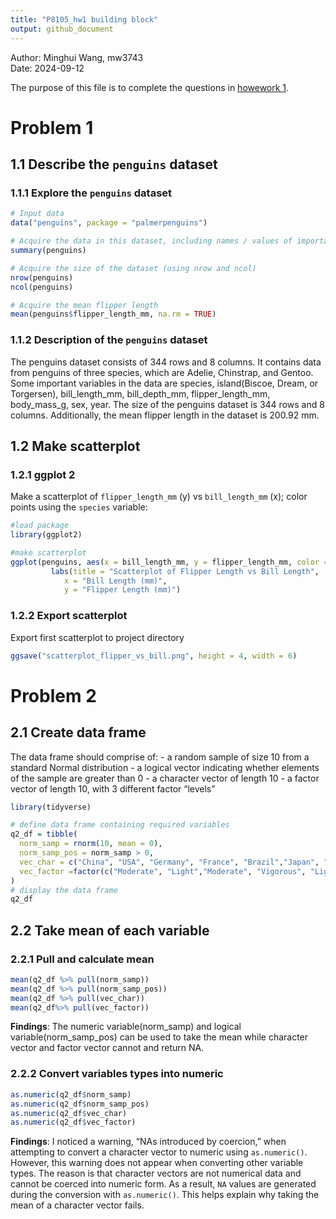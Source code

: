 ```yaml
---
title: "P8105_hw1 building block"
output: github_document
---
```

Author: Minghui Wang, mw3743<br>
Date: 2024-09-12

The purpose of this file is to complete the questions in [howework 1](https://p8105.com/homework_1.html).

# Problem 1

## 1.1 Describe the `penguins` dataset
### 1.1.1 Explore the `penguins` dataset
```r

# Input data
data("penguins", package = "palmerpenguins")

# Acquire the data in this dataset, including names / values of important variables
summary(penguins)

# Acquire the size of the dataset (using nrow and ncol)
nrow(penguins)
ncol(penguins)

# Acquire the mean flipper length
mean(penguins$flipper_length_mm, na.rm = TRUE)

```

### 1.1.2 Description of the `penguins` dataset
The penguins dataset consists of 344 rows and 8 columns. It contains data from penguins of three species, which are Adelie, Chinstrap, and Gentoo. Some important variables in the data are species, island(Biscoe, Dream, or Torgersen), bill_length_mm, bill_depth_mm, flipper_length_mm, body_mass_g, sex, year. The size of the penguins dataset is 344 rows and 8 columns. Additionally, the mean flipper length in the dataset is 200.92 mm.

## 1.2 Make scatterplot 

### 1.2.1 ggplot 2
Make a scatterplot of `flipper_length_mm` (y) vs `bill_length_mm` (x); color points using the `species` variable:
```r
#load package
library(ggplot2)

#make scatterplot
ggplot(penguins, aes(x = bill_length_mm, y = flipper_length_mm, color =  species )) + geom_point()+
         labs(title = "Scatterplot of Flipper Length vs Bill Length", 
            x = "Bill Length (mm)", 
            y = "Flipper Length (mm)")

```

### 1.2.2 Export scatterplot 
Export first scatterplot to project directory
```r

ggsave("scatterplot_flipper_vs_bill.png", height = 4, width = 6)

```

# Problem 2

## 2.1 Create data frame
The data frame should comprise of:
- a random sample of size 10 from a standard Normal distribution
- a logical vector indicating whether elements of the sample are greater than 0
- a character vector of length 10
- a factor vector of length 10, with 3 different factor “levels”

```r
library(tidyverse)
```

```r

# define data frame containing required variables
q2_df = tibble(
  norm_samp = rnorm(10, mean = 0),
  norm_samp_pos = norm_samp > 0,
  vec_char = c("China", "USA", "Germany", "France", "Brazil","Japan", "Canada", "Australia", "India", "South Africa"),
  vec_factor =factor(c("Moderate", "Light","Moderate", "Vigorous", "Light","Moderate", "Vigorous" ,"Light","Moderate", "Vigorous"))
)
# display the data frame
q2_df

```

## 2.2 Take mean of each variable

### 2.2.1 Pull and calculate mean
```r
mean(q2_df %>% pull(norm_samp))      
mean(q2_df %>% pull(norm_samp_pos))  
mean(q2_df %>% pull(vec_char))       
mean(q2_df%>% pull(vec_factor))  
```
**Findings**: The numeric variable(norm_samp) and logical variable(norm_samp_pos) can be used to take the mean while character vector and factor vector cannot and return NA.

### 2.2.2 Convert variables types into numeric
```r

as.numeric(q2_df$norm_samp)
as.numeric(q2_df$norm_samp_pos)
as.numeric(q2_df$vec_char)
as.numeric(q2_df$vec_factor)

```
**Findings**: I noticed a warning, "NAs introduced by coercion," when attempting to convert a character vector to numeric using `as.numeric()`. However, this warning does not appear when converting other variable types. The reason is that character vectors are not numerical data and cannot be coerced into numeric form. As a result, `NA` values are generated during the conversion with `as.numeric()`. This helps explain why taking the mean of a character vector fails.